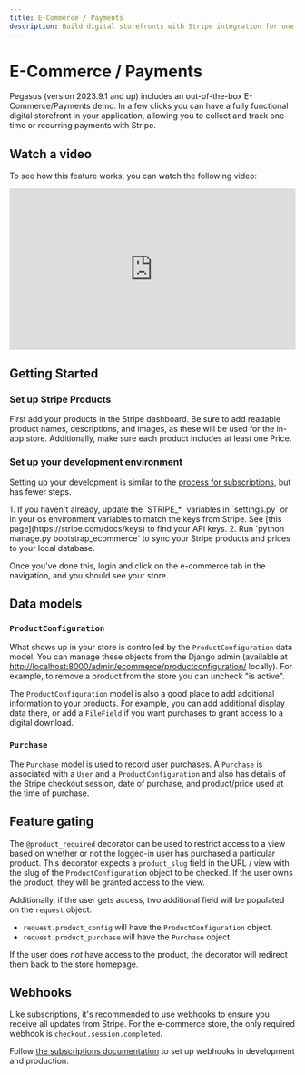 ```yaml
---
title: E-Commerce / Payments
description: Build digital storefronts with Stripe integration for one-time and recurring payments, product management, and purchase tracking.
---
```



# E-Commerce / Payments

Pegasus (version 2023.9.1 and up) includes an out-of-the-box E-Commerce/Payments demo.
In a few clicks you can have a fully functional digital storefront in your application,
allowing you to collect and track one-time or recurring payments with Stripe.

## Watch a video

To see how this feature works, you can watch the following video:

<div style="position: relative; padding-bottom: 56.25%; height: 0; overflow: hidden; max-width: 100%; height: auto; margin-bottom: 1em;">
    <iframe src="https://www.youtube.com/embed/S4LlQtGD1jc" frameborder="0" allowfullscreen style="position: absolute; top: 0; left: 0; width: 100%; height: 100%;"></iframe>
</div>

## Getting Started

### Set up Stripe Products

First add your products in the Stripe dashboard.
Be sure to add readable product names, descriptions, and images, as these
will be used for the in-app store.
Additionally, make sure each product includes at least one Price.

### Set up your development environment

Setting up your development is similar to the [process for subscriptions](/subscriptions), but has fewer steps.

<Steps>
1. If you haven't already, update the `STRIPE_*` variables in `settings.py` or in your os environment variables to match the keys from Stripe. See [this page](https://stripe.com/docs/keys) to find your API keys.
2. Run `python manage.py bootstrap_ecommerce` to sync your Stripe products and prices to your local database.
</Steps>

Once you've done this, login and click on the e-commerce tab in the navigation, and you should see your store.

## Data models

### `ProductConfiguration`

What shows up in your store is controlled by the `ProductConfiguration` data model.
You can manage these objects from the Django admin (available at 
[http://localhost:8000/admin/ecommerce/productconfiguration/](http://localhost:8000/admin/ecommerce/productconfiguration/) locally).
For example, to remove a product from the store you can uncheck "is active".

The `ProductConfiguration` model is also a good place to add additional information to your products.
For example, you can add additional display data there, or add a `FileField` if you want purchases to grant access
to a digital download.

### `Purchase`

The `Purchase` model is used to record user purchases.
A `Purchase` is associated with a `User` and a `ProductConfiguration` and also has details of the Stripe checkout session,
date of purchase, and product/price used at the time of purchase.

## Feature gating

The `@product_required` decorator can be used to restrict access to a view based on whether or not
the logged-in user has purchased a particular product. This decorator expects a `product_slug` field
in the URL / view with the slug of the `ProductConfiguration` object to be checked. 
If the user owns the product, they will be granted access to the view.

Additionally, if the user gets access, two additional field will be populated on the `request` object:

- `request.product_config` will have the `ProductConfiguration` object.
- `request.product_purchase` will have the `Purchase` object.

If the user does *not* have access to the product, the decorator will redirect them back to the store homepage.

## Webhooks

Like subscriptions, it's recommended to use webhooks to ensure you receive all updates from Stripe.
For the e-commerce store, the only required webhook is `checkout.session.completed`.

Follow [the subscriptions documentation](/subscriptions/#webhooks) to set
up webhooks in development and production.
